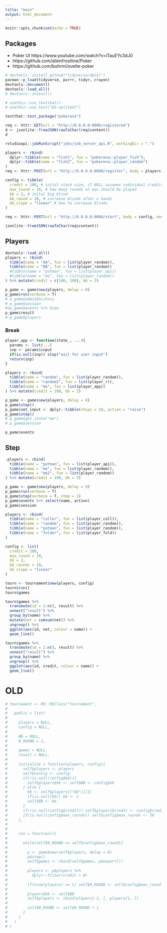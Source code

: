 ```yaml
---
title: "main"
output: html_document
---
```


```r
knitr::opts_chunk$set(echo = TRUE)
```


## Packages

* Poker UI https://www.youtube.com/watch?v=iTauEYc3dJ0
* https://github.com/allenfrostline/Poker
* https://github.com/buhrmi/svelte-poker


```r
# devtools::install_github("tidyverse/dplyr")
pacman::p_load(tidyverse, purrr, tidyr, crayon)
devtools::document()
devtools::load_all()
# devtools::install()

# usethis::use_testthat()
# usethis::use_test("02-splitpot")
```


```r
testthat::test_package("pokerena")
```



```r
req <- httr::GET(url = "http://0.0.0.0:8000/registered")
d <- jsonlite::fromJSON(rawToChar(req$content))
d
```

```r
rstudioapi::jobRunScript("jobs/job_server_api.R", workingDir = ".")

players <- rbind(
  dplyr::tibble(name = "fish1", fun = "pokerena::player_fish"),
  dplyr::tibble(name = "fish2", fun = "pokerena::player_random")
)
req <- httr::POST(url = "http://0.0.0.0:8000/register", body = players, encode = "json")

config <- tibble(
  credit = 100, # inital stack size, if NULL assumes individual credits
  max_round = 10, # how many rounds at max should be played
  bb = 2, # inital big blind
  bb_round = 10, # increase blinds after x hands
  bb_slope = "linear" # how to increase blinds
)

req <- httr::POST(url = "http://0.0.0.0:8000/start", body = config, encode = "json")

jsonlite::fromJSON(rawToChar(req$content))
```




## Players

```r
devtools::load_all()
players <- rbind(
  tibble(name = "AA", fun = list(player_random)),
  tibble(name = "BB", fun = list(player_random))
  #tibble(name = "potman", fun = list(player_api))
  #tibble(name = "me", fun = list(player_random))
) %>% mutate(credit = c(100, 100), bb = 2)

p_game <- game$new(players, delay = 0)
p_game$run(verbose = T)
# p_game$admin$history
# p_game$session
#sp_game$events %>% View
p_game$result
# p_game$players
```

### Break

```r
player_app <- function(state_, ...){
  params <- list(...)
  inp <- params$input
  if(is.null(inp)) stop("wait for user input")
  return(inp)
}

players <- rbind(
  tibble(name = "random", fun = list(player_random)),
  tibble(name = "random2", fun = list(player_r)),
  tibble(name = "me", fun = list(player_app))
) %>% mutate(credit = 100, bb = 2)

p_game <- game$new(players, delay = 0)
p_game$step()
p_game$set_input <- dplyr::tibble(chips = 10, action = "raise")
p_game$step()
# p_game$get_state("me")
# p_game$session

p_game$events
```

## Step

```r
-players <- rbind(
  tibble(name = "potman", fun = list(player_api)),
  tibble(name = "me", fun = list(player_random)),
  tibble(name = "me2", fun = list(player_random))
) %>% mutate(credit = 100, bb = 2)

p_game <- game$new(players, delay = 0)
p_game$run(verbose = T)
p_game$step(verbose = T, step = 1)
p_game$events %>% select(name, action)
p_game$session
```



```r
players <- rbind(
  tibble(name = "caller", fun = list(player_call)),
  tibble(name = "random", fun = list(player_random)),
  tibble(name = "potman", fun = list(player_random)),
  tibble(name = "folder", fun = list(player_fold))
)

config <- list(
  credit = 100,
  max_round = 20, 
  bb = 2, 
  bb_rounds = 10, 
  bb_slope = "linear"
)

tourn <- tournament$new(players, config)
tourn$run()
tourn$games
```


```r
tourn$games %>% 
  transmute(id = 1:n(), result) %>% 
  unnest("result") %>% 
  group_by(name) %>% 
  mutate(net = cumsum(net)) %>% 
  ungroup() %>% 
  ggplot(aes(id, net, colour = name)) + 
  geom_line()

tourn$games %>% 
  transmute(id = 1:n(), result) %>% 
  unnest("result") %>% 
  group_by(name) %>% 
  ungroup() %>% 
  ggplot(aes(id, credit, colour = name)) + 
  geom_line()
```


# OLD

```r
# tournament <- R6::R6Class("tournament",
# 
#   public = list(
#     
#     players = NULL,
#     config = NULL, 
#     
#     BB = NULL, 
#     N_ROUND = 1, 
#     
#     games = NULL,
#     result = NULL,
#     
#     initialize = function(players, config){
#       self$players <- players
#       self$config <- config
#       if(!is.null(config$bb)){
#         self$players$bb <- self$BB <- config$bb
#       } else {
#         bb <- self$players[["bb"]][1]
#         if(is.null(bb)) bb <- 2
#         self$BB <- bb
#       }
#       if(!is.null(config$credit)) self$players$credit <- config$credit
#       if(is.null(config$max_rounds)) self$config$max_rounds <- 50
#     }, 
#   
#     
#     run = function(){
#       
#       while(self$N_ROUND <= self$config$max_round){
#         
#         p <- game$new(self$players, delay = 0)
#         p$step()
#         self$games <- rbind(self$games, p$export())
#         
#         players <- p$players %>% 
#           dplyr::filter(credit > 0)
#         
#         if(nrow(players) == 1) self$N_ROUND <- self$config$max_round + 1
#         
#         players$bb <- self$BB
#         self$players <- rbind(players[-1, ], players[1, ])
#           
#         self$N_ROUND <- self$N_ROUND + 1
#       }
#     }
#   )                                
# )
```

